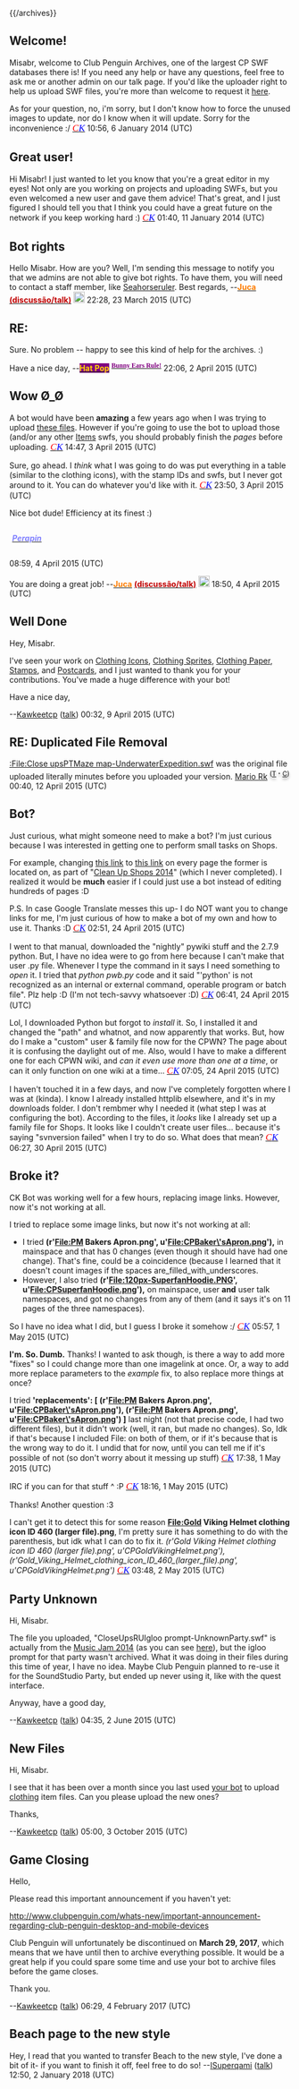 {{/archives}}

== Welcome! ==

Misabr, welcome to Club Penguin Archives, one of the largest CP SWF databases there is! If you need any help or have any questions, feel free to ask me or another admin on our talk page. If you'd like the uploader right to help us upload SWF files, you're more than welcome to request it [[Project:Request permissions|here]].

As for your question, no, i'm sorry, but I don't know how to force the unused images to update, nor do I know when it will update. Sorry for the inconvenience :/ ''<big><font face="trebuchet ms">[[User:Cp kid|<span style="color:red">C</span>]][[User talk:Cp kid|<span style="color:blue">K</span>]]</font></big>'' 10:56, 6 January 2014 (UTC)

== Great user! ==

Hi Misabr! I just wanted to let you know that you're a great editor in my eyes! Not only are you working on projects and uploading SWFs, but you even welcomed a new user and gave them advice! That's great, and I just figured I should tell you that I think you could have a great future on the network if you keep working hard :) ''<big><font face="trebuchet ms">[[User:Cp kid|<span style="color:red">C</span>]][[User talk:Cp kid|<span style="color:blue">K</span>]]</font></big>'' 01:40, 11 January 2014 (UTC)

== Bot rights ==

Hello Misabr. How are you? Well, I'm sending this message to notify you that we admins are not able to give bot rights. To have them, you will need to contact a staff member, like [[clubpenguinwiki:User talk:Seahorseruler|Seahorseruler]]. Best regards, --[[User:Juca|<span style="color:#ff7c00;"><b>Juca</b></span>]] [[User talk:Juca|<span style="color:#c00000;"><b>(discussão/talk)</b></span>]] [[File:Penguinguitar.png|link=Special:Contributions/Juca|20px]] 22:28, 23 March 2015 (UTC)

== RE: ==

Sure. No problem -- happy to see this kind of help for the archives. :)

Have a nice day, 
--[[User:Hat Pop|<span style="color:gold;background:purple">'''Hat Pop'''</span>]]  <sup>[[User_talk:Hat_Pop|<font face="papyrus" color="purple">'''Bunny Ears Rule!'''</font>]]</sup> 22:06, 2 April 2015 (UTC)

== Wow Ø_Ø ==

A bot would have been '''amazing''' a few years ago when I was trying to upload [[Clothing Icons|these files]]. However if you're going to use the bot to upload those (and/or any other [[Items]] swfs, you should probably finish the ''pages'' before uploading. ''<big><font face="trebuchet ms">[[User:Cp kid|<span style="color:red">C</span>]][[User talk:Cp kid|<span style="color:blue">K</span>]]</font></big>'' 14:47, 3 April 2015 (UTC)

Sure, go ahead. I ''think'' what I was going to do was put everything in a table (similar to the clothing icons), with the stamp IDs and swfs, but I never got around to it. You can do whatever you'd like with it. ''<big><font face="trebuchet ms">[[User:Cp kid|<span style="color:red">C</span>]][[User talk:Cp kid|<span style="color:blue">K</span>]]</font></big>'' 23:50, 3 April 2015 (UTC)

Nice bot dude! Efficiency at its finest :) <div style="display:inline-block;padding-right:7px"> [[User:Perapin|<span style="font-weight:bold; color:#8282FF !important; padding-left:5px; font-style:italic">'''Perapin'''</span>]]</div> 08:59, 4 April 2015 (UTC)

You are doing a great job! --[[User:Juca|<span style="color:#ff7c00;"><b>Juca</b></span>]] [[User talk:Juca|<span style="color:#c00000;"><b>(discussão/talk)</b></span>]] [[File:Penguinguitar.png|link=Special:Contributions/Juca|20px]] 18:50, 4 April 2015 (UTC)

== Well Done ==

Hey, Misabr.

I've seen your work on [[Clothing Icons]], [[Clothing Sprites]], [[Clothing Paper]], [[Stamps]], and [[Postcards]], and I just wanted to thank you for your contributions. You've made a huge difference with your bot!

Have a nice day,

--[[User:Kawkeetcp|Kawkeetcp]] ([[User talk:Kawkeetcp|talk]]) 00:32, 9 April 2015 (UTC)

== RE: Duplicated File Removal ==

[[:File:Close upsPTMaze map-UnderwaterExpedition.swf]] was the original file uploaded literally minutes before you uploaded your version. [[User:Mario Rk|Mario Rk]] <sup><span style="color:; text-shadow:grey 0 4px 4px;">(</span>[[User talk:Mario Rk|<span style="color:; text-shadow:grey 0 4px 4px;">T</span>]] <span style="color:; text-shadow:grey 0 4px 4px;">'''<big>·</big>'''</span> [[Special:Contributions/Mario_Rk|<span style="color:; text-shadow:grey 0 4px 4px;">C</span>]]<span style="color:; text-shadow:grey 0 4px 4px;">)</span></sup> 00:40, 12 April 2015 (UTC)

== Bot? ==

Just curious, what might someone need to make a bot? I'm just curious because I was interested in getting one to perform small tasks on Shops.

For example, changing [[shops:File:413.png|this link]] to [[shops:File:CPPartyHat.png|this link]] on every page the former is located on, as part of "[[shops:Club Penguin Shops:Clean Up Shops 2014|Clean Up Shops 2014]]" (which I never completed). I realized it would be '''much''' easier if I could just use a bot instead of editing hundreds of pages :D 

P.S. In case Google Translate messes this up- I do NOT want you to change links for me, I'm just curious of how to make a bot of my own and how to use it. Thanks :D ''<big><font face="trebuchet ms">[[User:Cp kid|<span style="color:red">C</span>]][[User talk:Cp kid|<span style="color:blue">K</span>]]</font></big>'' 02:51, 24 April 2015 (UTC)

I went to that manual, downloaded the "nightly" pywiki stuff and the 2.7.9 python. But, I have no idea were to go from here because I can't make that user .py file. Whenever I type the command in it says I need something to ''open'' it. I tried that ''python pwb.py'' code and it said "'python' is not recognized as an internal or external command, operable program or batch file". Plz help :D (I'm not tech-savvy whatsoever :D) ''<big><font face="trebuchet ms">[[User:Cp kid|<span style="color:red">C</span>]][[User talk:Cp kid|<span style="color:blue">K</span>]]</font></big>'' 06:41, 24 April 2015 (UTC)

Lol, I downloaded Python but forgot to ''install'' it. So, I installed it and changed the "path" and whatnot, and now apparently that works. But, how do I make a "custom" user & family file now for the CPWN? The page about it is confusing the daylight out of me. Also, would I have to make a different one for each CPWN wiki, and ''can it even use more than one at a time'', or can it only function on one wiki at a time... ''<big><font face="trebuchet ms">[[User:Cp kid|<span style="color:red">C</span>]][[User talk:Cp kid|<span style="color:blue">K</span>]]</font></big>'' 07:05, 24 April 2015 (UTC)

I haven't touched it in a few days, and now I've completely forgotten where I was at (kinda). I know I already installed httplib elsewhere, and it's in my downloads folder. I don't rembmer why I needed it (what step I was at configuring the bot). According to the files, it ''looks'' like I already set up a family file for Shops. It looks like I couldn't create user files... because it's saying "svnversion failed" when I try to do so. What does that mean? ''<big><font face="trebuchet ms">[[User:Cp kid|<span style="color:red">C</span>]][[User talk:Cp kid|<span style="color:blue">K</span>]]</font></big>'' 06:27, 30 April 2015 (UTC)

== Broke it? ==

CK Bot was working well for a few hours, replacing image links. However, now it's not working at all.

I tried to replace some image links, but now it's not working at all: 

*I tried '''(r'File:PM Bakers Apron.png', u'File:CPBaker\'sApron.png'),''' in mainspace and that has 0 changes (even though it should have had one change). That's fine, could be a coincidence (because I learned that it doesn't count images if the spaces are_filled_with_underscores.
*However, I also tried '''(r'File:120px-SuperfanHoodie.PNG', u'File:CPSuperfanHoodie.png'),''' on mainspace, user '''and''' user talk namespaces, and got no changes from any of them (and it says it's on 11 pages of the three namespaces). 

So I have no idea what I did, but I guess I broke it somehow :/ ''<big><font face="trebuchet ms">[[User:Cp kid|<span style="color:red">C</span>]][[User talk:Cp kid|<span style="color:blue">K</span>]]</font></big>'' 05:57, 1 May 2015 (UTC)

'''I'm. So. Dumb.''' Thanks! I wanted to ask though, is there a way to add more "fixes" so I could change more than one imagelink at once. Or, a way to add more replace parameters to the ''example'' fix, to also replace more things at once?

I tried ''''replacements': [ (r'File:PM Bakers Apron.png', u'File:CPBaker\'sApron.png'), (r'File:PM Bakers Apron.png', u'File:CPBaker\'sApron.png') ]''' last night (not that precise code, I had two different files), but it didn't work (well, it ran, but made no changes). So, Idk if that's because I included File: on both of them, or if it's because that is the wrong way to do it. I undid that for now, until you can tell me if it's possible of not (so don't worry about it messing up stuff) ''<big><font face="trebuchet ms">[[User:Cp kid|<span style="color:red">C</span>]][[User talk:Cp kid|<span style="color:blue">K</span>]]</font></big>'' 17:38, 1 May 2015 (UTC)

IRC if you can for that stuff ^ :P ''<big><font face="trebuchet ms">[[User:Cp kid|<span style="color:red">C</span>]][[User talk:Cp kid|<span style="color:blue">K</span>]]</font></big>'' 18:16, 1 May 2015 (UTC)

Thanks! Another question :3

I can't get it to detect this for some reason '''File:Gold Viking Helmet clothing icon ID 460 (larger file).png''', I'm pretty sure it has something to do with the parenthesis, but idk what I can do to fix it. ''(r'Gold Viking Helmet clothing icon ID 460 (larger file).png', u'CPGoldVikingHelmet.png'), (r'Gold_Viking_Helmet_clothing_icon_ID_460_(larger_file).png', u'CPGoldVikingHelmet.png')'' ''<big><font face="trebuchet ms">[[User:Cp kid|<span style="color:red">C</span>]][[User talk:Cp kid|<span style="color:blue">K</span>]]</font></big>'' 03:48, 2 May 2015 (UTC)

== Party Unknown ==

Hi, Misabr.

The file you uploaded, "CloseUpsRUIgloo prompt-UnknownParty.swf" is actually from the [[Music Jam 2014]] (as you can see [http://clubpenguin.wikia.com/wiki/File:MusicJam2014TourBusIgloosList3.png here]), but the igloo prompt for that party wasn't archived. What it was doing in their files during this time of year, I have no idea. Maybe Club Penguin planned to re-use it for the SoundStudio Party, but ended up never using it, like with the quest interface.

Anyway, have a good day,

--[[User:Kawkeetcp|Kawkeetcp]] ([[User talk:Kawkeetcp|talk]]) 04:35, 2 June 2015 (UTC)

== New Files ==

Hi, Misabr.

I see that it has been over a month since you last used [[User:MisabrBot|your bot]] to upload [[clothing]] item files. Can you please upload the new ones?

Thanks,

--[[User:Kawkeetcp|Kawkeetcp]] ([[User talk:Kawkeetcp|talk]]) 05:00, 3 October 2015 (UTC)

== Game Closing ==

Hello,

Please read this important announcement if you haven't yet:

http://www.clubpenguin.com/whats-new/important-announcement-regarding-club-penguin-desktop-and-mobile-devices

Club Penguin will unfortunately be discontinued on '''March 29, 2017''', which means that we have until then to archive everything possible. It would be a great help if you could spare some time and use your bot to archive files before the game closes.

Thank you.

--[[User:Kawkeetcp|Kawkeetcp]] ([[User talk:Kawkeetcp|talk]]) 06:29, 4 February 2017 (UTC)

==Beach page to the new style==
Hey, I read that you wanted to transfer Beach to the new style, I've done a bit of it- if you want to finish it off, feel free to do so!
--[[User:ISuperqami|ISuperqami]] ([[User talk:ISuperqami|talk]]) 12:50, 2 January 2018 (UTC)
